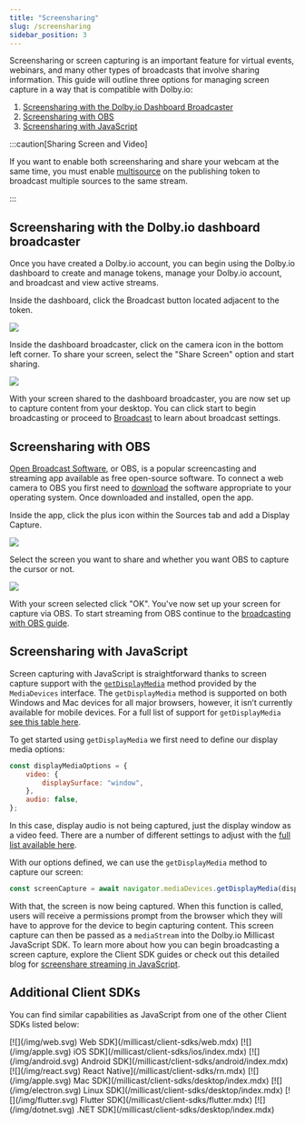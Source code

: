 ```yaml
---
title: "Screensharing"
slug: /screensharing
sidebar_position: 3
---
```

Screensharing or screen capturing is an important feature for virtual events, webinars, and many other types of broadcasts that involve sharing information. This guide will outline three options for managing screen capture in a way that is compatible with Dolby.io:

1. [Screensharing with the Dolby.io Dashboard Broadcaster](/millicast/capture/screensharing.mdx#screensharing-with-the-dolbyio-dashboard-broadcaster)
2. [Screensharing with OBS](/millicast/capture/screensharing.mdx#screensharing-with-obs)
3. [Screensharing with JavaScript](/millicast/capture/screensharing.mdx#screensharing-with-javascript)

:::caution[Sharing Screen and Video]

If you want to enable both screensharing and share your webcam at the same time, you must enable [multisource](/millicast/broadcast/multi-source-broadcasting.md) on the publishing token to broadcast multiple sources to the same stream.

:::

## Screensharing with the Dolby.io dashboard broadcaster

Once you have created a Dolby.io account, you can begin using the Dolby.io dashboard to create and manage tokens, manage your Dolby.io account, and broadcast and view active streams.

Inside the dashboard, click the Broadcast button located adjacent to the token.

![](../assets/img/broadcast_dash_button.png)

Inside the dashboard broadcaster, click on the camera icon in the bottom left corner. To share your screen, select the "Share Screen" option and start sharing.

![](../assets/img/7030fd4-image.png)

With your screen shared to the dashboard broadcaster, you are now set up to capture content from your desktop. You can click start to begin broadcasting or proceed to [Broadcast](/millicast/broadcast/index.mdx) to learn about broadcast settings.

## Screensharing with OBS

[Open Broadcast Software](https://obsproject.com/), or OBS, is a popular screencasting and streaming app available as free open-source software. To connect a web camera to OBS you first need to [download](https://obsproject.com/) the software appropriate to your operating system. Once downloaded and installed, open the app.

Inside the app, click the plus icon within the Sources tab and add a Display Capture.

![](../assets/img/dispalycaptureobs.png)

Select the screen you want to share and whether you want OBS to capture the cursor or not.

![](../assets/img/image.png)

With your screen selected click "OK". You've now set up your screen for capture via OBS. To start streaming from OBS continue to the [broadcasting with OBS guide](/millicast/software-encoders/using-obs.md).

## Screensharing with JavaScript

Screen capturing with JavaScript is straightforward thanks to screen capture support with the [`getDisplayMedia`](https://developer.mozilla.org/en-US/docs/Web/API/MediaDevices/getDisplayMedia) method provided by the `MediaDevices` interface. The `getDisplayMedia` method is supported on both Windows and Mac devices for all major browsers, however, it isn’t currently available for mobile devices. For a full list of support for `getDisplayMedia` [see this table here](https://developer.mozilla.org/en-US/docs/Web/API/MediaDevices#browser_compatibility).

To get started using `getDisplayMedia` we first need to define our display media options:

```javascript
const displayMediaOptions = {
    video: {
        displaySurface: "window",
    },
    audio: false,
};
```

In this case, display audio is not being captured, just the display window as a video feed. There are a number of different settings to adjust with the [full list available here](https://developer.mozilla.org/en-US/docs/Web/API/MediaDevices/getDisplayMedia).

With our options defined, we can use the `getDisplayMedia` method to capture our screen:

```javascript
const screenCapture = await navigator.mediaDevices.getDisplayMedia(displayMediaOptions);
```

With that, the screen is now being captured. When this function is called, users will receive a permissions prompt from the browser which they will have to approve for the device to begin capturing content. This screen capture can then be passed as a `mediaStream` into the Dolby.io Millicast JavaScript SDK. To learn more about how you can begin broadcasting a screen capture, explore the Client SDK guides or check out this detailed blog for [screenshare streaming in JavaScript](https://dolby.io/blog/how-to-screen-capture-for-streaming-in-javascript/).

## Additional Client SDKs

You can find similar capabilities as JavaScript from one of the other Client SDKs listed below:


<IconGrid>
  <IconGridButton>[![](/img/web.svg) Web SDK](/millicast/client-sdks/web.mdx)</IconGridButton>
  <IconGridButton>[![](/img/apple.svg) iOS SDK](/millicast/client-sdks/ios/index.mdx)</IconGridButton>
  <IconGridButton>[![](/img/android.svg) Android SDK](/millicast/client-sdks/android/index.mdx)</IconGridButton>
  <IconGridButton>[![](/img/react.svg) React Native](/millicast/client-sdks/rn.mdx)</IconGridButton>
  <IconGridButton>[![](/img/apple.svg) Mac SDK](/millicast/client-sdks/desktop/index.mdx)</IconGridButton>
  <IconGridButton>[![](/img/electron.svg) Linux SDK](/millicast/client-sdks/desktop/index.mdx)</IconGridButton>
  <IconGridButton>[![](/img/flutter.svg) Flutter SDK](/millicast/client-sdks/flutter.mdx)</IconGridButton>
  <IconGridButton>[![](/img/dotnet.svg) .NET SDK](/millicast/client-sdks/desktop/index.mdx)</IconGridButton>
</IconGrid>
